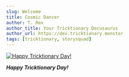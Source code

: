 ```yaml
---
slug: Welcome
title: Cosmic Dancer
author: T. Rex
author_title: Your Tricktionary Docusaurus
author_url: https://dev.tricktionary.monster
tags: [tricktionary, storysquad]
---
```


[![Happy Tricktionary Day!](../static/img/Trex.png)](https://youtu.be/UAv1qZnYAwY)

***Happy Tricktionary Day!***
